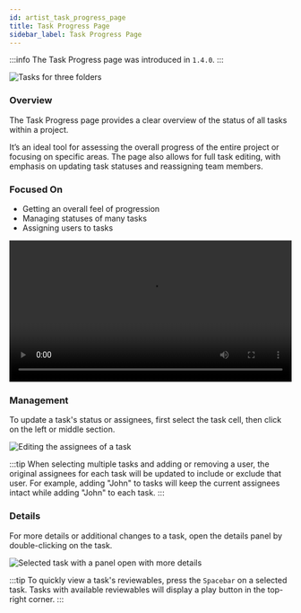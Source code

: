 ```yaml
---
id: artist_task_progress_page
title: Task Progress Page
sidebar_label: Task Progress Page
---
```


:::info
The Task Progress page was introduced in `1.4.0`.
:::

![Tasks for three folders](./assets/task_progress/task_progress_overview.png)

### Overview

The Task Progress page provides a clear overview of the status of all tasks within a project.

It’s an ideal tool for assessing the overall progress of the entire project or focusing on specific areas. The page also allows for full task editing, with emphasis on updating task statuses and reassigning team members.

### Focused On

-   Getting an overall feel of progression
-   Managing statuses of many tasks
-   Assigning users to tasks


<video controls width="100%">
    <source src={showcase} />
</video>

### Management

To update a task's status or assignees, first select the task cell, then click on the left or middle section.

![Editing the assignees of a task](./assets/task_progress/task_progress_editing.png)

:::tip
When selecting multiple tasks and adding or removing a user, the original assignees for each task will be updated to include or exclude that user. For example, adding "John" to tasks will keep the current assignees intact while adding "John" to each task.
:::

### Details

For more details or additional changes to a task, open the details panel by double-clicking on the task.

![Selected task with a panel open with more details](./assets/task_progress/task_progress_details_panel.png)

:::tip
To quickly view a task's reviewables, press the `Spacebar` on a selected task. Tasks with available reviewables will display a play button in the top-right corner.
:::
